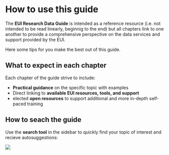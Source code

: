 # How to use this guide {.unnumbered}

The **EUI Research Data Guide** is intended as a reference resource (i.e. not intended to be read linearly, beginnig to the end) but all chapters link to one another to provide a comprehensive perspective on the data services and support provided by the EUI.

Here some tips for you make the best out of this guide.

## What to expect in each chapter

Each chapter of the guide strive to include:

- **Practical guidance** on the specific topic with examples
- Direct linking to **available EUI resources, tools, and support**
- elected **open resources** to support additional and more in-depth self-paced training

## How to seach the guide

::: {.callout-tip}
::: {layout-ncol=2}
Use the **search tool** in the sidebar to quickly find your topic of interest and recieve autosuggestions:

![](images/search-tool.png){.lightbox fig-align="right"}
:::
:::
